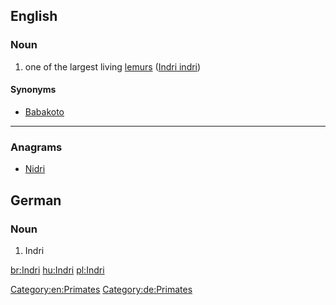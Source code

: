 ==English==
{{wikipedia}}

===Noun===
{{en-noun|sg=Indri}}
# one of the largest living [[lemur]]s ([[Indri indri]])
====Synonyms====
* [[Babakoto]]
[[Category:en:Primates]]
----
{{wikipedia|lang=de}}

===Anagrams===
* [[Nidri#English|Nidri]]
==German==

===Noun===
{{de-noun|g=m|genitive=Indris|plural=Indris}}
# Indri
[[Category:de:Primates]]

[[br:Indri]]
[[hu:Indri]]
[[pl:Indri]]